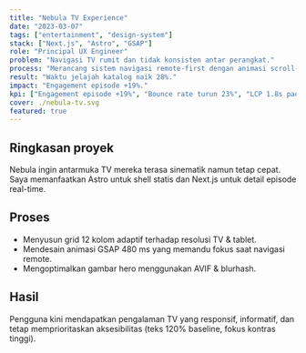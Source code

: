 ```yaml
---
title: "Nebula TV Experience"
date: "2023-03-07"
tags: ["entertainment", "design-system"]
stack: ["Next.js", "Astro", "GSAP"]
role: "Principal UX Engineer"
problem: "Navigasi TV rumit dan tidak konsisten antar perangkat."
process: "Merancang sistem navigasi remote-first dengan animasi scroll-linked yang ringan dan responsif."
result: "Waktu jelajah katalog naik 28%."
impact: "Engagement episode +19%."
kpi: ["Engagement episode +19%", "Bounce rate turun 23%", "LCP 1.8s pada smart TV low-end"]
cover: ./nebula-tv.svg
featured: true
---
```


## Ringkasan proyek

Nebula ingin antarmuka TV mereka terasa sinematik namun tetap cepat. Saya memanfaatkan Astro untuk shell statis dan Next.js untuk detail episode real-time.

## Proses

- Menyusun grid 12 kolom adaptif terhadap resolusi TV & tablet.
- Mendesain animasi GSAP 480 ms yang memandu fokus saat navigasi remote.
- Mengoptimalkan gambar hero menggunakan AVIF & blurhash.

## Hasil

Pengguna kini mendapatkan pengalaman TV yang responsif, informatif, dan tetap memprioritaskan aksesibilitas (teks 120% baseline, fokus kontras tinggi).
